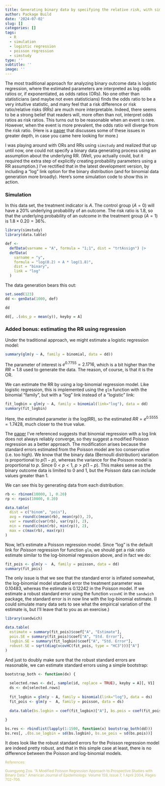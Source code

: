 ```yaml
---
title: Generating binary data by specifying the relative risk, with simulations
author: Package Build
date: '2024-07-02'
slug: []
categories: []
tags:
  - R
  - simulation
  - logistic regression
  - poisson regression
  - simstudy
type: ''
subtitle: ''
image: ''
---
```


The most traditional approach for analyzing binary outcome data is logistic regression, where the estimated parameters are interpreted as log odds ratios or, if exponentiated, as odds ratios (ORs). No one other than statisticians (and maybe not even statisticians) finds the odds ratio to be a very intuitive statistic, and many feel that a risk difference or risk ratio/relative risks (RRs) are much more interpretable. Indeed, there seems to be a strong belief that readers will, more often than not, interpret odds ratios as risk ratios. This turns out to be reasonable when an event is rare. However, when the event is more prevalent, the odds ratio will diverge from the risk ratio. (Here is a [paper](https://doi.org/10.1093/aje/kwh090){target="_blank"} that discusses some of these issues in greater depth, in case you came here looking for more.)

I was playing around with ORs and RRs using `simstudy` and realized that up until now, one could not specify a binary data generating process using an assumption about the underlying RR. (Well, you actually could, but it required the extra step of explicitly creating probability parameters using a RR assumption.) I've rectified that in the latest development version, by including a "log" link option for the binary distribution (and for binomial data generation more broadly). Here's some simulation code to show this in action.

### Simulation

In this data set, the treatment indicator is $A$. The control group ($A = 0$) will have a $20\%$ underlying probability of an outcome. The risk ratio is 1.8, so that the underlying probability of an outcome in the treatment group ($A = 1$) is $1.8 \times 0.20 = 36\%$.

```r
library(simstudy)
library(data.table)

def <- 
  defData(varname = "A", formula = "1;1", dist = "trtAssign") |>
  defData(
    varname = "y", 
    formula = "log(0.2) + A * log(1.8)",
    dist = "binary",
    link = "log"
  )
```

The data generation bears this out:

```r
set.seed(123)
dd <- genData(1000, def)
```

```r
dd
```

```r
dd[, .(obs_p = mean(y)), keyby = A]
```

### Added bonus: estimating the RR using regression

Under the traditional approach, we might estimate a logistic regression model:

```r
summary(glm(y ~ A, family = binomial, data = dd))
```

The parameter of interest is $e^{0.7755} = 2.1716$, which is a bit higher than the $RR = 1.8$ used to generate the data. The reason, of course, is that it is the OR.

We can estimate the RR by using a log-binomial regression model. Like logistic regression, this is implemented using the `glm` function with the binomial "family", but with a "log" link instead of a "logistic" link:

```r
fit_logbin = glm(y ~ A, family = binomial(link="log"), data = dd)
summary(fit_logbin)
```

Here, the estimated parameter *is* the log(RR), so the estimated $RR =e^{0.5555} = 1.7428$, much closer to the true value.

The [paper](https://doi.org/10.1093/aje/kwh090){target="_blank"} I've referenced suggests that binomial regression with a log link does not always reliably converge, so they suggest a modified Poisson regression as a better approach. The modification arises because the standard errors estimated from the Poisson model are too conservative (i.e. too high). We know that the binary data (Bernoulli distribution) variation is proportional to $p(1-p)$, whereas the variance for the Poisson model is proportional to $p$. Since $0 < p < 1$, $p > p(1-p)$. This makes sense as the binary outcome data is limited to $0$ and $1$, but the Poisson data can include values greater than $1$.

We can see this by generating data from each distribution:

```r
rb <- rbinom(10000, 1, 0.20)
rp <- rpois(10000, 0.20)
```

```r
data.table(
  dist = c("binom", "pois"), 
  avg = round(c(mean(rb), mean(rp)), 2),
  var = round(c(var(rb), var(rp)), 2),
  min = round(c(min(rb), min(rp)), 2),
  max = c(max(rb), max(rp))
)
```

Now, let's estimate a Poisson regression model. Since "log" is the default link for *Poisson* regression for function `glm`, we should get a risk ratio estimate similar to the log-binomial regression above, and in fact we do:

```r
fit_pois <- glm(y ~  A, family = poisson, data = dd)
summary(fit_pois)
```

The only issue is that we see that the standard error is inflated somewhat, the log-binomial model standard error the treatment parameter was $0.10483$, whereas the estimate is $0.12242$ in the Poisson model. If we estimate a robust standard error using the function `vcovHC` in the `sandwich` package, the standard error is in now line with the log-binomial estimate. (I could simulate many data sets to see what the empirical variation of the estimate is, but I'll leave that to you as an exercise.)

```r
library(sandwich)

data.table(
  estimate = summary(fit_pois)$coef["A", "Estimate"],
  pois.SE = summary(fit_pois)$coef["A", "Std. Error"],
  logbin.SE = summary(fit_logbin)$coef["A", "Std. Error"],
  robust.SE = sqrt(diag(vcovHC(fit_pois, type = "HC3")))["A"]
)
```

And just to doubly make sure that the robust standard errors are reasonable, we can estimate standard errors using a simple bootstrap:

```r
bootstrap_both <- function(dx) {
  
  selected.rows <- dx[, sample(id, replace = TRUE), keyby = A][, V1]
  ds <- dx[selected.rows]
  
  fit_logbin = glm(y ~ A, family = binomial(link="log"), data = ds)
  fit_pois <- glm(y ~  A, family = poisson, data = ds)
  
  data.table(bs.logbin = coef(fit_logbin)["A"], bs.pois = coef(fit_pois)["A"])
  
}

bs.res <- rbindlist(lapply(1:1500, function(x) bootstrap_both(dd)))
bs.res[, .(bs.se_logbin = sd(bs.logbin), bs.se_pois = sd(bs.pois))]
```

It does look like the robust standard errors for the Poisson regression model are indeed pretty robust, and that in this simple case at least, there is no difference between the Poisson and log-binomial models.

<p><small><font color="darkkhaki">
References:

Guangyong Zou. "A Modified Poisson Regression Approach to Prospective Studies with Binary Data." American Journal of Epidemiology. Volume 159, Issue 7, 1 April 2004, Pages 702–706.
</font></small></p>

